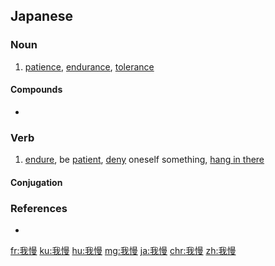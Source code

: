 ==Japanese==
{{ja-kanjitab|が|まん|yomi=on}}

===Noun===
{{ja-noun|がまん}}

# [[patience]], [[endurance]], [[tolerance]]

====Compounds====
* {{l/ja|我慢強い}}

===Verb===
{{ja-verb-suru|がまん}}

# [[endure]], be [[patient]], [[deny]] oneself something, [[hang in there]]
#: {{ja-usex|ここは'''我慢'''が肝心だ。|ここ は '''がまん''' が かんじん だ。|This is the time to be patient.}}

====Conjugation====
{{ja-suru|がまん}}

===References===
* {{R:Shogakukan}}

[[fr:我慢]]
[[ku:我慢]]
[[hu:我慢]]
[[mg:我慢]]
[[ja:我慢]]
[[chr:我慢]]
[[zh:我慢]]